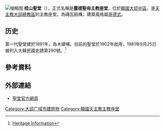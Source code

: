 {{coord|35.8679|128.58782|type:landmark_region:US-DC|display=title}}
[[File:Our_Lady_of_Lourdes_Cathedral,_Daegu.jpg|缩略图]]
'''桂山聖堂'''（{{lang-ko|계산성당}}），正式名稱是'''露德聖母主教座堂'''，位於[[韓國|韓國]][[大邱|大邱]][[中區_(大邱)|中區]]，是[[天主教大邱總教區|天主教大邱總教區]]的主教座堂。為磚瓦結構，建築風格屬[[哥德式|哥德式]]。

==历史==
第一代聖堂建於1891年，為木建構。目前的聖堂於1902年啟用，1981年9月25日被列入大韓民國史蹟第290號。<ref>[http://jikimi.cha.go.kr/english/search_plaza_new/ECulresult_Db_View.jsp?VdkVgwKey=13,02900000,22&queryText=*&requery=0&mc=EN_03_02 Heritage Information]</ref>

==參考資料==
{{reflist}}

==外部連結==
*[http://kyesan.org/?r=home 聖堂官方網頁] {{Wayback|url=http://kyesan.org/?r=home |date=20150418213354 }}

[[Category:大邱广域市建筑物|Category:大邱广域市建筑物]]
[[Category:韓國天主教主教座堂|Category:韓國天主教主教座堂]]